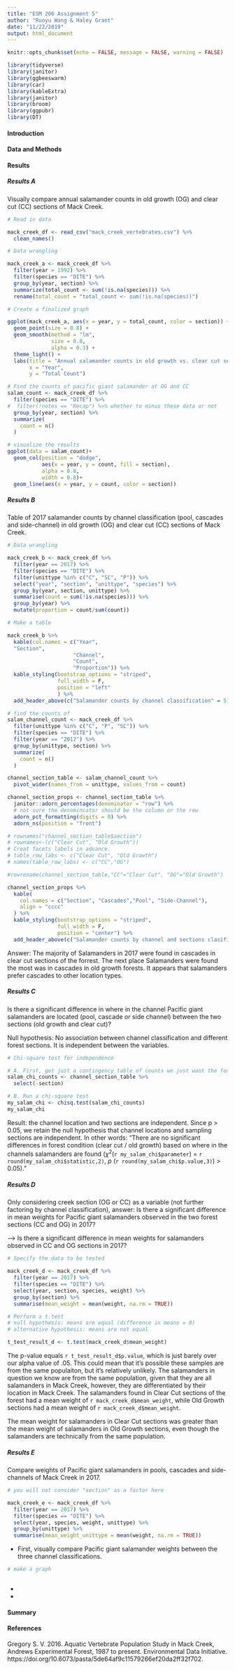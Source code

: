```yaml
---
title: "ESM 206 Assignment 5"
author: "Ruoyu Wang & Haley Grant"
date: "11/22/2019"
output: html_document
---
```


```r
knitr::opts_chunk$set(echo = FALSE, message = FALSE, warning = FALSE)

library(tidyverse)
library(janitor)
library(ggbeeswarm)
library(car)
library(kableExtra)
library(janitor)
library(broom)
library(ggpubr)
library(DT)
```

#### Introduction

#### Data and Methods

#### Results

##### Results A

Visually compare annual salamander counts in old growth (OG) and clear cut (CC) sections of Mack Creek. 

```r

# Read in data

mack_creek_df <- read_csv("mack_creek_vertebrates.csv") %>% 
  clean_names()

```

```r

# Data wrangling

mack_creek_a <- mack_creek_df %>% 
  filter(year > 1992) %>%
  filter(species == "DITE") %>% 
  group_by(year, section) %>% 
  summarize(total_count <- sum(!is.na(species))) %>% 
  rename(total_count = "total_count <- sum(!is.na(species))")

```

```r

# Create a finalized graph

ggplot(mack_creek_a, aes(x = year, y = total_count, color = section)) +
  geom_point(size = 0.8) +
  geom_smooth(method = "lm",
              size = 0.8,
              alpha = 0.3) +
  theme_light() +
  labs(title = "Annual salamander counts in old growth vs. clear cut sections of Mack Creek",
       x = "Year",
       y = "Total Count")
```

```r
# Find the counts of pacific giant salamander at OG and CC
salam_count <- mack_creek_df %>% 
  filter(species == "DITE") %>% 
#  filter(!notes == "Recap") %>% whether to minus these data or not
  group_by(year, section) %>% 
  summarize(
    count = n()
  )

# visualize the results
ggplot(data = salam_count)+
  geom_col(position = "dodge", 
           aes(x = year, y = count, fill = section), 
           alpha = 0.8,
           width = 0.8)+
  geom_line(aes(x = year, y = count, color = section))
```

##### Results B

Table of 2017 salamander counts by channel classification (pool, cascades and side-channel) in old growth (OG) and clear cut (CC) sections of Mack Creek.

```r
# Data wrangling

mack_creek_b <- mack_creek_df %>% 
  filter(year == 2017) %>% 
  filter(species == "DITE") %>% 
  filter(unittype %in% c("C", "SC", "P")) %>% 
  select("year", "section", "unittype", "species") %>% 
  group_by(year, section, unittype) %>% 
  summarise(count = sum(!is.na(species))) %>%
  group_by(year) %>% 
  mutate(proportion = count/sum(count))
```

```r
# Make a table

mack_creek_b %>% 
  kable(col.names = c("Year",
  "Section", 
                     "Channel",
                     "Count",
                     "Proportion")) %>% 
  kable_styling(bootstrap_options = "striped", 
                full_width = F,
                position = "left"
                ) %>% 
  add_header_above(c("Salamander counts by channel classification" = 5))
```

```r
# find the counts of 
salam_channel_count <- mack_creek_df %>% 
  filter(unittype %in% c("C", "P", "SC")) %>% 
  filter(species == "DITE") %>% 
  filter(year == "2017") %>% 
  group_by(unittype, section) %>% 
  summarize(
    count = n()
  )

channel_section_table <- salam_channel_count %>% 
  pivot_wider(names_from = unittype, values_from = count) 

channel_section_props <- channel_section_table %>% 
  janitor::adorn_percentages(denominator = "row") %>% 
  # not sure the denomincator should be the column or the row
  adorn_pct_formatting(digits = 0) %>% 
  adorn_ns(position = "front") 

# rownames("channel_section_table$section")
# rownames<-(c("Clear Cut", "Old Growth"))
# Creat facets labels in advance.
# table_row_labs <- c("Clear Cut", "Old Growth")
# names(table_row_labs) <- c("CC","OG")

#rowrename(channel_section_table,"CC"="Clear Cut", "OG"="Old Growth")

channel_section_props %>% 
  kable(
    col.names = c("Section", "Cascades","Pool", "Side-Channel"),
    align = "cccc"
  ) %>% 
  kable_styling(bootstrap_options = "striped", 
                full_width = F,
                position = "center") %>% 
  add_header_above(c("Salamander counts by channel and sections clasification in 2017" = 4))
```

Answer: The majority of Salamanders in 2017 were found in cascades in clear cut sections of the forrest. The next place Salamanders were found the most was in cascades in old growth forests. It appears that salamanders prefer cascades to other location types. 

##### Results C

Is there a significant difference in where in the channel Pacific giant salamanders are located (pool, cascade or side channel) between the two sections (old growth and clear cut)? 

Null hypothesis: No association between channel classification and different forest sections. It is independent between the variables.

```r
# Chi-square test for independence

# A. First, get just a contingency table of counts we just want the four count values in a df, nothing else: 
salam_chi_counts <- channel_section_table %>% 
  select(-section)

# B. Run a chi-square test
my_salam_chi <- chisq.test(salam_chi_counts)
my_salam_chi
```

Result: the channel location and two sections are independent. 
Since p > 0.05, we retain the null hypothesis that channel locations and sampling sections are independent. In other words: "There are no significant differences in forest condition (clear cut / old growth) based on where in the channels salamanders are found ($\chi$^2^(`r my_salam_chi$parameter`) = `r round(my_salam_chi$statistic,2)`, *p* (`r round(my_salam_chi$p.value,3)`) > 0.05)."


##### Results D

Only considering creek section (OG or CC) as a variable (not further factoring by channel classification), answer: Is there a significant difference in mean weights for Pacific giant salamanders observed in the two forest sections (CC and OG) in 2017?

--> Is there a significant difference in mean weights for salamanders observed in CC and OG sections in 2017?

```r

# Specify the data to be tested

mack_creek_d <- mack_creek_df %>%
  filter(year == 2017) %>% 
  filter(species == "DITE") %>% 
  select(year, section, species, weight) %>% 
  group_by(section) %>% 
  summarise(mean_weight = mean(weight, na.rm = TRUE))

```

```r

# Perform a t.test
# null hypothesis: means are equal (difference in means = 0)
# alternative hypothesis: means are not equal

t_test_result_d <- t.test(mack_creek_d$mean_weight)

```

The p-value equals `r t_test_result_d$p.value`, which is just barely over our alpha value of .05. This could mean that it's possible these samples are from the same populaiton, but it's relatively unlikely. The salamanders in question we know are from the same population, given that they are all salamanders in Mack Creek, however, they are differentiated by their location in Mack Creek. The salamanders found in Clear Cut sections of the forest had a mean weight of `r mack_creek_d$mean_weight`, while Old Growth sections had a mean weight of `r mack_creek_d$mean_weight`. 

The mean weight for salamanders in Clear Cut sections was greater than the mean weight of salamanders in Old Growth sections, even though the salamanders are technically from the same population.
 
##### Results E

Compare weights of Pacific giant salamanders in pools, cascades and side-channels of Mack Creek in 2017. 

```r

# you will not consider "section" as a factor here

mack_creek_e <- mack_creek_df %>%
  filter(year == 2017) %>% 
  filter(species == "DITE") %>% 
  select(year, species, weight, unittype) %>% 
  group_by(unittype) %>% 
  summarise(mean_weight_unittype = mean(weight, na.rm = TRUE))

```

- First, visually compare Pacific giant salamander weights between the three channel classifications. 

```r

# make a graph



```


- 
- 

#### Summary

#### References 

Gregory S. V. 2016. Aquatic Vertebrate Population Study in Mack Creek, Andrews Experimental Forest, 1987 to present. Environmental Data Initiative. https://doi.org/10.6073/pasta/5de64af9c11579266ef20da2ff32f702.








